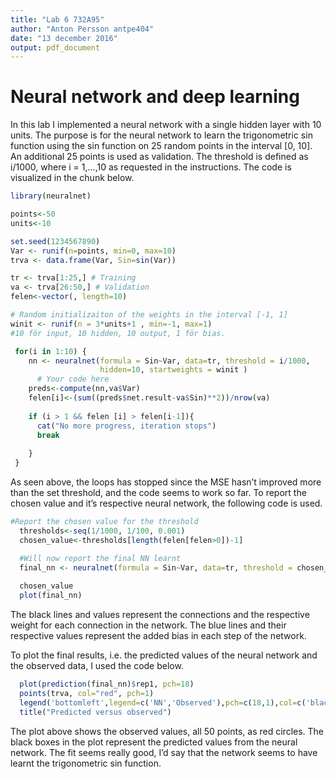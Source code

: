 ```yaml
---
title: "Lab 6 732A95"
author: "Anton Persson antpe404"
date: "13 december 2016"
output: pdf_document
---
```

# Neural network and deep learning

In this lab I implemented a neural network with a single hidden layer with 10 units.
The purpose is for the neural network to learn the trigonometric sin function using the sin function on 25 random points in the interval [0, 10]. An additional 25 points is used as validation. The threshold is defined as i/1000, where i = 1,...,10 as requested in the instructions. The code is visualized in the chunk below.

```r
library(neuralnet)

```


```r

points<-50
units<-10

set.seed(1234567890)
Var <- runif(n=points, min=0, max=10)
trva <- data.frame(Var, Sin=sin(Var))

tr <- trva[1:25,] # Training
va <- trva[26:50,] # Validation
felen<-vector(, length=10)

# Random initializaiton of the weights in the interval [-1, 1]
winit <- runif(n = 3*units+1 , min=-1, max=1) 
#10 för input, 10 hidden, 10 output, 1 för bias.

 for(i in 1:10) {
    nn <- neuralnet(formula = Sin~Var, data=tr, threshold = i/1000,
                    hidden=10, startweights = winit )
      # Your code here
    preds<-compute(nn,va$Var) 
    felen[i]<-(sum((preds$net.result-va$Sin)**2))/nrow(va)   
    
    if (i > 1 && felen [i] > felen[i-1]){
      cat("No more progress, iteration stops")
      break
    
    }
 }


```

As seen above, the loops has stopped since the MSE hasn't improved more than the set threshold, and the code seems to work so far. To report the chosen value and it's respective neural network, the following code is used.

\newpage

```r
#Report the chosen value for the threshold
  thresholds<-seq(1/1000, 1/100, 0.001)
  chosen_value<-thresholds[length(felen[felen>0])-1]

  #Will now report the final NN learnt
  final_nn <- neuralnet(formula = Sin~Var, data=tr, threshold = chosen_value, hidden=10, startweights = winit )
  
  chosen_value
  plot(final_nn)

```

The black lines and values represent the connections and the respective weight for each connection in the network. The blue lines and their respective values represent the added bias in each step of the network.

To plot the final results, i.e. the predicted values of the neural network and the observed data, I used the code below. 

```r
  plot(prediction(final_nn)$rep1, pch=18)
  points(trva, col="red", pch=1)
  legend('bottomleft',legend=c('NN','Observed'),pch=c(18,1),col=c('black','red'))
  title("Predicted versus observed")

```

The plot above shows the observed values, all 50 points, as red circles. The black boxes in the plot represent the predicted values from the neural network. The fit seems really good, I'd say that the network seems to have learnt the trigonometric sin function.
